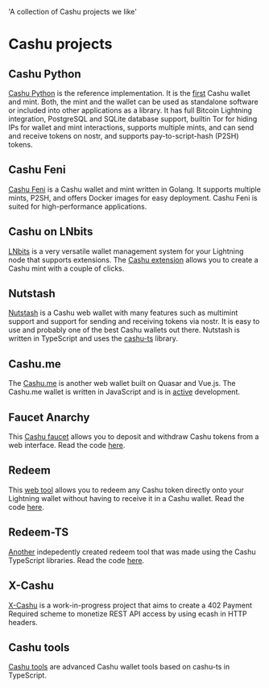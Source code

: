   'A collection of Cashu projects we like'

# Cashu projects

## Cashu Python
[Cashu Python](https://github.com/cashubtc/cashu) is the reference implementation. It is the [first](https://twitter.com/callebtc/status/1569986110272540674) Cashu wallet and mint. Both, the mint and the wallet can be used as standalone software or included into other applications as a library. It has full Bitcoin Lightning integration, PostgreSQL and SQLite database support, builtin Tor for hiding IPs for wallet and mint interactions, supports multiple mints, and can send and receive tokens on nostr, and supports pay-to-script-hash (P2SH) tokens.

## Cashu Feni
[Cashu Feni](https://github.com/cashubtc/cashu-feni) is a Cashu wallet and mint written in Golang. It supports multiple mints, P2SH, and offers Docker images for easy deployment. Cashu Feni is suited for high-performance applications.

## Cashu on LNbits
[LNbits](https://lnbits.com/) is a very versatile wallet management system for your Lightning node that supports extensions. The [Cashu extension](https://github.com/lnbits/cashu) allows you to create a Cashu mint with a couple of clicks. 

## Nutstash
[Nutstash](https://nutstash.app/) is a Cashu web wallet with many features such as multimint support and support for sending and receiving tokens via nostr. It is easy to use and probably one of the best Cashu wallets out there. Nutstash is written in TypeScript and uses the [cashu-ts](https://github.com/cashubtc/cashu-ts) library.

## Cashu.me
The [Cashu.me](http://cashu.me/) is another web wallet built on Quasar and Vue.js. The Cashu.me wallet is written in JavaScript and is in [active](https://github.com/callebtc/cashu.me) development.

## Faucet Anarchy
This [Cashu faucet](https://www.gandlaf.com/faucet/anarchy) allows you to deposit and withdraw Cashu tokens from a web interface. Read the code [here](https://github.com/gandlafbtc/cashu-faucet).

## Redeem
This [web tool](https://redeem.cashu.me/) allows you to redeem any Cashu token directly onto your Lightning wallet without having to receive it in a Cashu wallet. Read the code [here](https://github.com/cashubtc/cashu-js).

## Redeem-TS
[Another](https://cashu-redeem.vercel.app/) indepedently created redeem tool that was made using the Cashu TypeScript libraries. Read the code [here](https://github.com/SuperPhatArrow/cashu-redeem).

## X-Cashu
[X-Cashu](https://github.com/callebtc/xcashu) is a work-in-progress project that aims to create a 402 Payment Required scheme to monetize REST API access by using ecash in HTTP headers. 

## Cashu tools
[Cashu tools](https://github.com/gandlafbtc/cashu-tools) are advanced Cashu wallet tools based on cashu-ts in TypeScript.